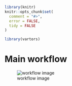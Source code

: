 <!--
%\VignetteEngine{knitr::knitr}
%\VignetteIndexEntry{Workflow of vartors package}
-->

```r
library(knitr)
knitr::opts_chunk$set(
  comment = "#>",
  error = FALSE,
  tidy = FALSE
)

library(vartors)
```

# Main workflow

![workflow image](figures/workflow_vartors.jpg)